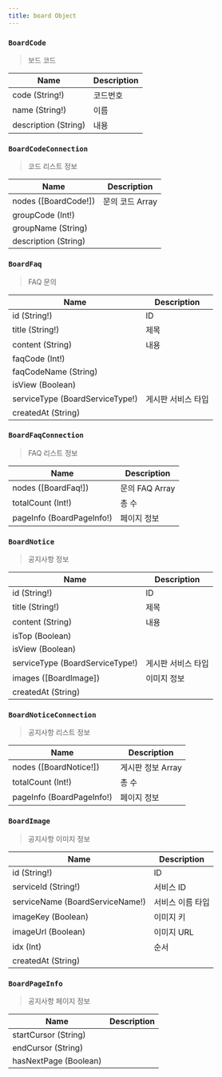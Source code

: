 ```yaml
---
title: board Object
---
```



### `BoardCode`
> 보드 코드

| Name | Description |
| -------- | -------- | 
| code (String!)  | 코드번호  | 
| name (String!)  | 이름  | 
| description (String) | 내용 

### `BoardCodeConnection`
> 코드 리스트 정보

| Name | Description |
| -------- | -------- | 
| nodes ([<Link to="/object/board/#BoardCode">BoardCode!</Link>])  | 문의 코드 Array  |
| groupCode (Int!) 
| groupName (String)
| description (String)



### `BoardFaq`
> FAQ 문의

| Name | Description |
| -------- | -------- | 
| id (String!)  | ID  | 
| title (String!)  | 제목  | 
| content (String) | 내용 
| faqCode (Int!) | 
| faqCodeName (String) |
| isView (Boolean) |
| serviceType (<Link to="/object/enum/#BoardServiceType">BoardServiceType!</Link>) | 게시판 서비스 타입
| createdAt (String) |

### `BoardFaqConnection`
> FAQ 리스트 정보

| Name | Description |
| -------- | -------- | 
| nodes ([<Link to="/object/board/#BoardFaq">BoardFaq!</Link>])  | 문의 FAQ Array  |
| totalCount (Int!) | 총 수 
| pageInfo (<Link to="/object/board/#BoardPageInfo">BoardPageInfo!</Link>)  | 페이지 정보  


### `BoardNotice`
> 공지사항 정보

| Name | Description |
| -------- | -------- | 
| id (String!)  | ID  | 
| title (String!)  | 제목  | 
| content (String) | 내용 
| isTop (Boolean) | 
| isView (Boolean) |
| serviceType (<Link to="/object/enum/#BoardServiceType">BoardServiceType!</Link>) | 게시판 서비스 타입
| images ([<Link to="/object/board/#BoardImage">BoardImage</Link>]) | 이미지 정보
| createdAt (String)

### `BoardNoticeConnection`
> 공지사항 리스트 정보

| Name | Description |
| -------- | -------- | 
| nodes ([<Link to="/object/board/#BoardNotice">BoardNotice!</Link>])  | 게시판 정보 Array  |
| totalCount (Int!) | 총 수 
| pageInfo (<Link to="/object/board/#BoardPageInfo">BoardPageInfo!</Link>)  | 페이지 정보  


### `BoardImage`
> 공지사항 이미지 정보

| Name | Description |
| -------- | -------- | 
| id (String!)  | ID  | 
| serviceId (String!)  | 서비스 ID  | 
| serviceName (<Link to="/object/enum/#BoardServiceName">BoardServiceName!</Link>) | 서비스 이름 타입
| imageKey (Boolean) | 이미지 키
| imageUrl (Boolean) | 이미지 URL
| idx (Int) | 순서
| createdAt (String) |

### `BoardPageInfo`
> 공지사항 페이지 정보

| Name | Description |
| -------- | -------- | 
| startCursor (String) |
| endCursor (String) |
| hasNextPage (Boolean) |